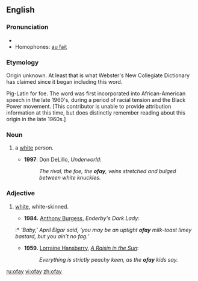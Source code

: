==English==

===Pronunciation===
* {{IPA|/ˈəʊfeɪ/}}
* Homophones: [[au fait]]
*: {{rhymes|əʊfeɪ}}

===Etymology===
Origin unknown. At least that is what Webster's New Collegiate Dictionary has claimed since it began including this word.

Pig-Latin for foe. The word was first incorporated into African-American speech in the late 1960's, during a period of racial tension and the Black Power movement. [This contributor is unable to provide attribution information at this time, but does distinctly remember reading about this origin in the late 1960s.]

===Noun===
{{en-noun}}

# {{US|pejorative|slang}} a [[white]] person.
#* '''1997''': Don DeLillo, ''Underworld'':
#*: ''The rival, the foe, the '''ofay''', veins stretched and bulged between white knuckles.''

===Adjective===
{{en-adj}}

# {{US|pejorative|slang}} [[white]], white-skinned.
#* '''1984.''' [[w:Anthony Burgess|Anthony Burgess]], ''Enderby's Dark Lady'':
#:* ''‘Baby,’ April Elgar said, ‘you may be an uptight '''ofay''' milk-toast limey bastard, but you ain’t no fag.’''
#* '''1959.''' [[w:Lorraine Hansberry|Lorraine Hansberry]], ''[[w:A Raisin in the Sun|A Raisin in the Sun]]'':
#*: ''Everything is strictly peachy keen, as the '''ofay''' kids say.''


[[ru:ofay]]
[[vi:ofay]]
[[zh:ofay]]